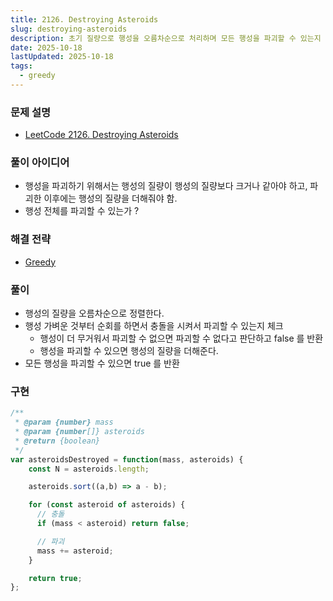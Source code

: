 ```yaml
---
title: 2126. Destroying Asteroids
slug: destroying-asteroids
description: 초기 질량으로 행성을 오름차순으로 처리하며 모든 행성을 파괴할 수 있는지 그리디하게 판별하는 방법
date: 2025-10-18
lastUpdated: 2025-10-18
tags:
  - greedy
---
```



### 문제 설명 

* [LeetCode 2126. Destroying Asteroids](https://leetcode.com/problems/destroying-asteroids/)


### 풀이 아이디어

* 행성을 파괴하기 위해서는 행성의 질량이 행성의 질량보다 크거나 같아야 하고, 파괴한 이후에는 행성의 질량을 더해줘야 함.
* 행성 전체를 파괴할 수 있는가 ?

### 해결 전략

* [Greedy](../../frame/greedy/) 

### 풀이

* 행성의 질량을 오름차순으로 정렬한다.
* 행성 가벼운 것부터 순회를 하면서 충돌을 시켜서 파괴할 수 있는지 체크
    - 행성이 더 무거워서 파괴할 수 없으면 파괴할 수 없다고 판단하고 false 를 반환
    - 행성을 파괴할 수 있으면 행성의 질량을 더해준다.
* 모든 행성을 파괴할 수 있으면 true 를 반환

### 구현 

```typescript
/**
 * @param {number} mass
 * @param {number[]} asteroids
 * @return {boolean}
 */
var asteroidsDestroyed = function(mass, asteroids) {
    const N = asteroids.length;

    asteroids.sort((a,b) => a - b);

    for (const asteroid of asteroids) {
      // 충돌
      if (mass < asteroid) return false;

      // 파괴
      mass += asteroid;
    }

    return true;
};
```
